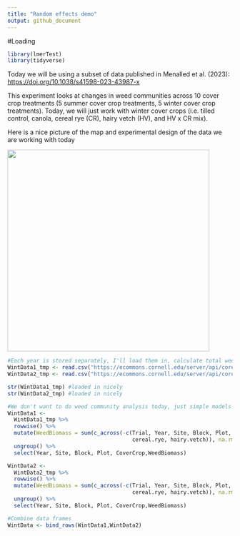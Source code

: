 ```yaml
---
title: "Random effects demo"
output: github_document
---
```


#Loading

```r
library(lmerTest)
library(tidyverse)
```

Today we will be using a subset of data published in Menalled et al. (2023): <https://doi.org/10.1038/s41598-023-43987-x>

This experiment looks at changes in weed communities across 10 cover crop treatments (5 summer cover crop treatments, 5 winter cover crop treatments). Today, we will just work with winter cover crops (i.e. tilled control, canola, cereal rye (CR), hairy vetch (HV), and HV x CR mix).

Here is a nice picture of the map and experimental design of the data we are working with today

![](Example_MapDesign.png){width="452"}

```r
#Each year is stored separately, I'll load them in, calculate total weed biomass, and combind the dataframes
WintData1_tmp <- read.csv("https://ecommons.cornell.edu/server/api/core/bitstreams/adb24a0c-0b2c-4bd6-90ad-e203c270bba3/content")
WintData2_tmp <- read.csv("https://ecommons.cornell.edu/server/api/core/bitstreams/f05bf7b9-3c15-48ec-9f28-0c978cf0560b/content")

str(WintData1_tmp) #loaded in nicely
str(WintData2_tmp) #loaded in nicely

#We don't want to do weed community analysis today, just simple models of total weed biomass
WintData1 <-
  WintData1_tmp %>% 
  rowwise() %>%
  mutate(WeedBiomass = sum(c_across(-c(Trial, Year, Site, Block, Plot, CoverCrop, CoverCropBiomass, canola, 
                                       cereal.rye, hairy.vetch)), na.rm = FALSE)) %>% 
  ungroup() %>% 
  select(Year, Site, Block, Plot, CoverCrop,WeedBiomass)

WintData2 <-
  WintData2_tmp %>% 
  rowwise() %>%
  mutate(WeedBiomass = sum(c_across(-c(Trial, Year, Site, Block, Plot, CoverCrop, CoverCropBiomass, canola, 
                                       cereal.rye, hairy.vetch)), na.rm = FALSE)) %>%
  ungroup() %>% 
  select(Year, Site, Block, Plot, CoverCrop,WeedBiomass)

#Combine data frames
WintData <- bind_rows(WintData1,WintData2)
```
